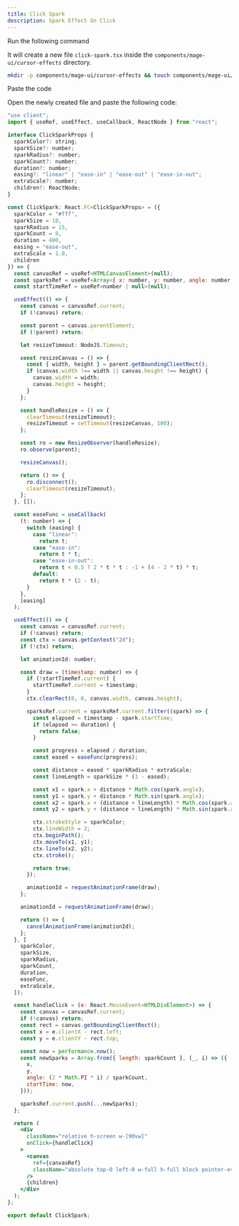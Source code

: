 ```yaml
---
title: Click Spark
description: Spark Effect On Click
---
```


<ComponentPreview name="cursor-effects-click-spark--docs" />

<Step>Run the following command</Step>

It will create a new file `click-spark.tsx` inside the `components/mage-ui/cursor-effects` directory.

```bash 
mkdir -p components/mage-ui/cursor-effects && touch components/mage-ui/cursor-effects/click-spark.tsx
```

<Step>Paste the code</Step> 

Open the newly created file and paste the following code:

```jsx 
"use client";
import { useRef, useEffect, useCallback, ReactNode } from "react";

interface ClickSparkProps {
  sparkColor?: string;
  sparkSize?: number;
  sparkRadius?: number;
  sparkCount?: number;
  duration?: number;
  easing?: "linear" | "ease-in" | "ease-out" | "ease-in-out";
  extraScale?: number;
  children?: ReactNode;
}

const ClickSpark: React.FC<ClickSparkProps> = ({
  sparkColor = "#fff",
  sparkSize = 10,
  sparkRadius = 15,
  sparkCount = 8,
  duration = 400,
  easing = "ease-out",
  extraScale = 1.0,
  children
}) => {
  const canvasRef = useRef<HTMLCanvasElement>(null);
  const sparksRef = useRef<Array<{ x: number, y: number, angle: number, startTime: number }>>([]);
  const startTimeRef = useRef<number | null>(null);

  useEffect(() => {
    const canvas = canvasRef.current;
    if (!canvas) return;

    const parent = canvas.parentElement;
    if (!parent) return;

    let resizeTimeout: NodeJS.Timeout;

    const resizeCanvas = () => {
      const { width, height } = parent.getBoundingClientRect();
      if (canvas.width !== width || canvas.height !== height) {
        canvas.width = width;
        canvas.height = height;
      }
    };

    const handleResize = () => {
      clearTimeout(resizeTimeout);
      resizeTimeout = setTimeout(resizeCanvas, 100);
    };

    const ro = new ResizeObserver(handleResize);
    ro.observe(parent);

    resizeCanvas();

    return () => {
      ro.disconnect();
      clearTimeout(resizeTimeout);
    };
  }, []);

  const easeFunc = useCallback(
    (t: number) => {
      switch (easing) {
        case "linear":
          return t;
        case "ease-in":
          return t * t;
        case "ease-in-out":
          return t < 0.5 ? 2 * t * t : -1 + (4 - 2 * t) * t;
        default:
          return t * (2 - t);
      }
    },
    [easing]
  );

  useEffect(() => {
    const canvas = canvasRef.current;
    if (!canvas) return;
    const ctx = canvas.getContext("2d");
    if (!ctx) return;

    let animationId: number;

    const draw = (timestamp: number) => {
      if (!startTimeRef.current) {
        startTimeRef.current = timestamp;
      }
      ctx.clearRect(0, 0, canvas.width, canvas.height);

      sparksRef.current = sparksRef.current.filter((spark) => {
        const elapsed = timestamp - spark.startTime;
        if (elapsed >= duration) {
          return false;
        }

        const progress = elapsed / duration;
        const eased = easeFunc(progress);

        const distance = eased * sparkRadius * extraScale;
        const lineLength = sparkSize * (1 - eased);

        const x1 = spark.x + distance * Math.cos(spark.angle);
        const y1 = spark.y + distance * Math.sin(spark.angle);
        const x2 = spark.x + (distance + lineLength) * Math.cos(spark.angle);
        const y2 = spark.y + (distance + lineLength) * Math.sin(spark.angle);

        ctx.strokeStyle = sparkColor;
        ctx.lineWidth = 2;
        ctx.beginPath();
        ctx.moveTo(x1, y1);
        ctx.lineTo(x2, y2);
        ctx.stroke();

        return true;
      });

      animationId = requestAnimationFrame(draw);
    };

    animationId = requestAnimationFrame(draw);

    return () => {
      cancelAnimationFrame(animationId);
    };
  }, [
    sparkColor,
    sparkSize,
    sparkRadius,
    sparkCount,
    duration,
    easeFunc,
    extraScale,
  ]);

  const handleClick = (e: React.MouseEvent<HTMLDivElement>) => {
    const canvas = canvasRef.current;
    if (!canvas) return;
    const rect = canvas.getBoundingClientRect();
    const x = e.clientX - rect.left;
    const y = e.clientY - rect.top;

    const now = performance.now();
    const newSparks = Array.from({ length: sparkCount }, (_, i) => ({
      x,
      y,
      angle: (2 * Math.PI * i) / sparkCount,
      startTime: now,
    }));

    sparksRef.current.push(...newSparks);
  };

  return (
    <div
      className="relative h-screen w-[90vw]"
      onClick={handleClick}
    >
      <canvas
        ref={canvasRef}
        className="absolute top-0 left-0 w-full h-full block pointer-events-none select-none"
      />
      {children}
    </div>
  );
};

export default ClickSpark;

```
</Steps>


